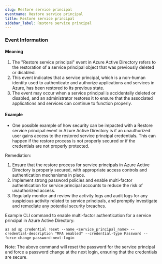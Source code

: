```yaml
--- 
slug: Restore service principal
eventname: Restore service principal
title: Restore service principal
sidebar_label: Restore service principal
---
```

                       

### Event Information

#### Meaning

1. The "Restore service principal" event in Azure Active Directory refers to the restoration of a service principal object that was previously deleted or disabled.
2. This event indicates that a service principal, which is a non-human identity used to authenticate and authorize applications and services in Azure, has been restored to its previous state.
3. The event may occur when a service principal is accidentally deleted or disabled, and an administrator restores it to ensure that the associated applications and services can continue to function properly.

#### Example

- One possible example of how security can be impacted with a Restore service principal event in Azure Active Directory is if an unauthorized user gains access to the restored service principal credentials. This can happen if the restore process is not properly secured or if the credentials are not properly protected.

Remediation:
1. Ensure that the restore process for service principals in Azure Active Directory is properly secured, with appropriate access controls and authentication mechanisms in place.
2. Implement strong password policies and enable multi-factor authentication for service principal accounts to reduce the risk of unauthorized access.
3. Regularly monitor and review the activity logs and audit logs for any suspicious activity related to service principals, and promptly investigate and remediate any potential security breaches.

Example CLI command to enable multi-factor authentication for a service principal in Azure Active Directory:
```
az ad sp credential reset --name <service_principal_name> --credential-description "MFA enabled" --credential-type Password --force-change-password-next-login
```

Note: The above command will reset the password for the service principal and force a password change at the next login, ensuring that the credentials are secure.

 
